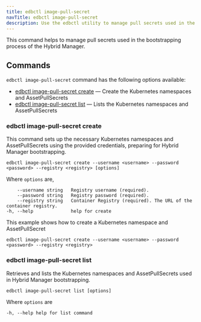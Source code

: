 ```yaml
---
title: edbctl image-pull-secret
navTitle: edbctl image-pull-secret
description: Use the edbctl utility to manage pull secrets used in the bootstrapping process for PG AI Hybrid Manager.
---
```


This command helps to manage pull secrets used in the bootstrapping process of the Hybrid Manager.

## Commands

`edbctl image-pull-secret` command has the following options available:

-   [edbctl image-pull-secret create](edbctl_image_pull_secret.mdx#edbctl-image-pull-secret-create) — Create the Kubernetes namespaces and AssetPullSecrets
-   [edbctl image-pull-secret list](edbctl_image_pull_secret.mdx#edbctl-image-pull-secret-list) — Lists the Kubernetes namespaces and AssetPullSecrets

### edbctl image-pull-secret create

This command sets up the necessary Kubernetes namespaces and AssetPullSecrets using the provided credentials, preparing for Hybrid Manager bootstrapping.

```
edbctl image-pull-secret create --username <username> --password <password> --registry <registry> [options]
```

Where `options` are,

```
    --username string   Registry username (required).
    --password string   Registry password (required).
    --registry string   Container Registry (required). The URL of the container registry.
-h, --help              help for create
```

This example shows how to create a Kubernetes namespace and AssetPullSecret

```
edbctl image-pull-secret create --username <username> --password <password> --registry <registry>
```

### edbctl image-pull-secret list

Retrieves and lists the Kubernetes namespaces and AssetPullSecrets used in Hybrid Manager bootstrapping.

```
edbctl image-pull-secret list [options]
```

Where `options` are

```
-h, --help help for list command
```
